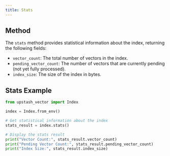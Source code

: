 ```yaml
---
title: Stats
---
```


## Method

The `stats` method provides statistical information about the index, returning the following fields:

- `vector_count`: The total number of vectors in the index.
- `pending_vector_count`: The number of vectors that are currently pending (not yet fully processed).
- `index_size`: The size of the index in bytes.

## Stats Example

```python
from upstash_vector import Index

index = Index.from_env()

# Get statistical information about the index
stats_result = index.stats()

# Display the stats result
print("Vector Count:", stats_result.vector_count)
print("Pending Vector Count:", stats_result.pending_vector_count)
print("Index Size:", stats_result.index_size)
```